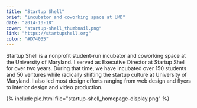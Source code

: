 ```yaml
---
title: "Startup Shell"
brief: "incubator and coworking space at UMD"
date: "2014-10-18"
cover: "startup-shell_thumbnail.png"
link: "https://startupshell.org"
color: "#D74035"
---
```


Startup Shell is a nonprofit student-run incubator and coworking space at the University of Maryland. I served as Executive Director at Startup Shell for over two years. During that time, we have incubated over 150 students and 50 ventures while radically shifting the startup culture at University of Maryland. I also led most design efforts ranging from web design and flyers to interior design and video production.

{% include pic.html file="startup-shell_homepage-display.png" %}

<!-- {% include pic.html file="startup-shell_about.png" %} -->
